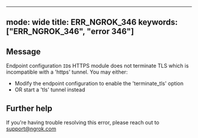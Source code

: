 
---
mode: wide
title: ERR_NGROK_346
keywords: ["ERR_NGROK_346", "error 346"]
---

## Message
Endpoint configuration `ID`s HTTPS module does not terminate TLS which is incompatible with a 'https' tunnel. You may either:
  - Modify the endpoint configuration to enable the 'terminate_tls' option
  - OR start a 'tls' tunnel instead




## Further help
If you're having trouble resolving this error, please reach out to [support@ngrok.com](mailto:support@ngrok.com?subject=Help%20with%20ERR_NGROK_346)

